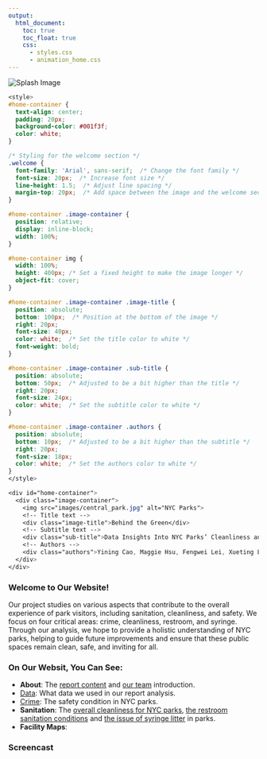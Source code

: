 ```yaml
---
output: 
  html_document:
    toc: true
    toc_float: true
    css: 
      - styles.css
      - animation_home.css
---
```


```{=html}
<div class="splash-screen">
  <img class="splash-image" src="images/park.jpg" alt="Splash Image">
</div>
```

```css
<style>
#home-container {
  text-align: center;
  padding: 20px;
  background-color: #001f3f;
  color: white;
}

/* Styling for the welcome section */
.welcome {
  font-family: 'Arial', sans-serif;  /* Change the font family */
  font-size: 20px;  /* Increase font size */
  line-height: 1.5;  /* Adjust line spacing */
  margin-top: 20px;  /* Add space between the image and the welcome section */
}

#home-container .image-container {
  position: relative;
  display: inline-block;
  width: 100%;
}

#home-container img {
  width: 100%;
  height: 400px; /* Set a fixed height to make the image longer */
  object-fit: cover;
}

#home-container .image-container .image-title {
  position: absolute;
  bottom: 100px;  /* Position at the bottom of the image */
  right: 20px;
  font-size: 40px;
  color: white;  /* Set the title color to white */
  font-weight: bold;
}

#home-container .image-container .sub-title {
  position: absolute;
  bottom: 50px;  /* Adjusted to be a bit higher than the title */
  right: 20px;
  font-size: 24px;
  color: white;  /* Set the subtitle color to white */
}

#home-container .image-container .authors {
  position: absolute;
  bottom: 10px;  /* Adjusted to be a bit higher than the subtitle */
  right: 20px;
  font-size: 18px;
  color: white;  /* Set the authors color to white */
}
</style>

<div id="home-container">
  <div class="image-container">
    <img src="images/central_park.jpg" alt="NYC Parks">
    <!-- Title text -->
    <div class="image-title">Behind the Green</div>
    <!-- Subtitle text -->
    <div class="sub-title">Data Insights Into NYC Parks’ Cleanliness and Safety</div>
    <!-- Authors -->
    <div class="authors">Yining Cao, Maggie Hsu, Fengwei Lei, Xueting Li, Liqi Zhou</div>
  </div>
</div>
```
<p class="welcome">

### Welcome to Our Website!

Our project studies on various aspects that contribute to the overall experience of park visitors, including sanitation, cleanliness, and safety. We focus on four critical areas: crime, cleanliness, restroom, and syringe. Through our analysis, we hope to provide a holistic understanding of NYC parks, helping to guide future improvements and ensure that these public spaces remain clean, safe, and inviting for all.
</p>

### On Our Websit, You Can See:

 - **About**: The [report content](https://mh4588.github.io/p8105_final_project/report.html) and [our team](https://mh4588.github.io/p8105_final_project/about_team.html) introduction.
 - [Data](https://mh4588.github.io/p8105_final_project/data.html): What data we used in our report analysis.
 - [Crime](https://mh4588.github.io/p8105_final_project/crime.html): The safety condition in NYC parks.
 - **Sanitation**: The [overall cleanliness for NYC parks](https://mh4588.github.io/p8105_final_project/cleanliness.html), [the restroom sanitation conditions](https://mh4588.github.io/p8105_final_project/restroom.html) and [the issue of syringe litter](https://mh4588.github.io/p8105_final_project/syringe.html) in parks.
  - **Facility Maps**:
  


### Screencast
